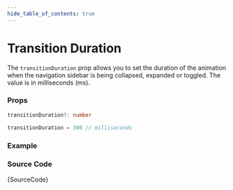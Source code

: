 ```yaml
---
hide_table_of_contents: true
---
```



# Transition Duration

The `transitionDuration` prop allows you to set the duration of the animation when the navigation sidebar is being collapsed, expanded or toggled. The value is in milliseconds (ms).

### Props

```ts noCopy
transitionDuration?: number
```

```ts noCopy title='Default Props'
transitionDuration = 300 // milliseconds
```

### Example

<IframeWindow url='http://localhost:3000/menu-examples/vertical-menu/vertical-nav/transition-duration' />

### Source Code

<TsToJsCodeSnippet>{SourceCode}</TsToJsCodeSnippet>
